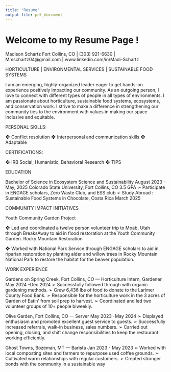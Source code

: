 ```yaml
---
title: "Resume"
output-file: pdf_document
---
```


# Welcome to my Resume Page !

Madison Schartz
Fort Collins, CO | (303) 921-6630 | Mmschartz04@gmail.com | www.linkedin.com/in/Madi-Schartz

HORTICULTURE | ENVIRONMENTAL SERVICES | SUSTAINABLE FOOD SYSTEMS

I am an emerging, highly-organized leader eager to get hands-on experience positively impacting our community. As an outgoing person, I love to connect with different types of people in all types of environments. I am passionate about horticulture, sustainable food systems, ecosystems, and conservation work. I strive to make a difference in strengthening our community ties to the environment with values in making our space inclusive and equitable.

PERSONAL SKILLS:

❖ Conflict resolution
❖ Interpersonal and communication skills
❖ Adaptable

CERTIFICATIONS:

❖ IRB Social, Humanistic, Behavioral Research
❖ TIPS


EDUCATION

Bachelor of Science in Ecosystem Science and Sustainability August 2023 - May, 2025
Colorado State University, Fort Collins, CO 3.5 GPA
➢ Participate in ENGAGE scholars, Zero Waste Club, and ESS club
➢ Study Abroad : Sustainable Food Systems in Chocolate, Costa Rica March 2025


COMMUNITY IMPACT INITIATIVES

Youth Community Garden Project

❖ Led and coordinated a twelve person volunteer trip to Moab, Utah through BreaksAway to aid in flood
restoration at the Youth Community Garden.
Rocky Mountain Restoration

❖ Worked with National Park Service through ENGAGE scholars to aid in riparian restoration by planting alder
and willow trees in Rocky Mountain National Park to restore the habitat for the beaver population.


WORK EXPERIENCE

Gardens on Spring Creek, Fort Collins, CO — Horticulture Intern, Gardener        May 2024 -Dec 2024
➢ Successfully followed through with organic gardening methods.
➢ Grew 6,436 lbs of food to donate to the Larimer County Food Bank.
➢ Responsible for the horticulture work in the 3 acres of Garden of Eatin’ from soil prep to harvest.
➢ Coordinated and led two volunteer groups of 10+ people biweekly.

Olive Garden, Fort Collins, CO — Server                                          May 2023 -May 2024
➢ Displayed enthusiasm and promoted excellent guest service to guests.
➢ Successfully increased referrals, walk-in business, sales numbers.
➢ Carried out opening, closing, and shift change responsibilities to keep the restaurant working efficiently.

Ghost Towns, Bozeman, MT — Barista                                              Jan 2023 - May 2023
➢ Worked with local composting sites and farmers to repurpose used coffee grounds.
➢ Cultivated warm relationships with regular customers.
➢ Created stronger bonds with the community in a sustainable way

